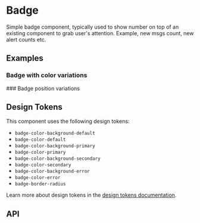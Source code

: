 
<Meta title="Docs/Components/Elements/Badge" />

# Badge
Simple badge component, typically used to show number on top of an existing component to grab user's attention. Example, new msgs count,
new alert counts etc.

## Examples
### Badge with color variations
<Canvas sourceState="shown" of={BadgeStories.Colors} />
### Badge position variations
<Canvas of={BadgeStories.Positions} />

## Design Tokens
This component uses the following design tokens:

- `badge-color-background-default`
- `badge-color-default`
- `badge-color-background-primary`
- `badge-color-primary`
- `badge-color-background-secondary`
- `badge-color-secondary`
- `badge-color-background-error`
- `badge-color-error`
- `badge-border-radius`

Learn more about design tokens in the [design tokens documentation](?path=/story/docs-design-tokens-getting-started--page).

## API
<ArgTypes of={Badge} />
